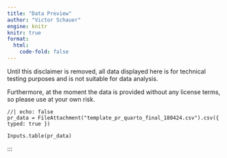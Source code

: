 ```yaml
---
title: "Data Preview"
author: "Victor Schauer"
engine: knitr
knitr: true
format:
  html:
    code-fold: false
---
```


::: callout-important
Until this disclaimer is removed, all data displayed here is for technical testing purposes and is not suitable for data analysis.

Furthermore, at the moment the data is provided without any license terms, so please use at your own risk.
:::

```ojs
//| echo: false
pr_data = FileAttachment("template_pr_quarto_final_180424.csv").csv({ typed: true })

Inputs.table(pr_data)
```
:::

